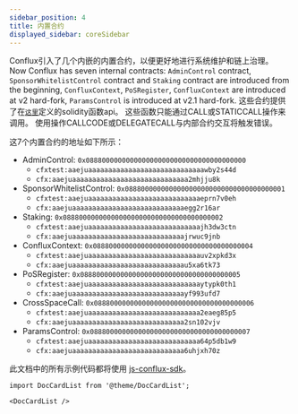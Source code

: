 ```yaml
---
sidebar_position: 4
title: 内置合约
displayed_sidebar: coreSidebar
---
```


Conflux引入了几个内嵌的内置合约，以便更好地进行系统维护和链上治理。 Now Conflux has seven internal contracts: `AdminControl` contract, `SponsorWhitelistControl` contract and `Staking` contract are introduced from the beginning, `ConfluxContext`, `PoSRegister`, `ConfluxContext` are introduced at v2 hard-fork, `ParamsControl` is introduced at v2.1 hard-fork. 这些合约提供了在[`这里`](https://github.com/Conflux-Chain/conflux-rust/tree/master/internal_contract/contracts)定义的solidity函数api。 这些函数只能通过CALL或STATICCALL操作来调用。 使用操作CALLCODE或DELEGATECALL与内部合约交互将触发错误。

这7个内置合约的地址如下所示：

-   AdminControl: `0x0888000000000000000000000000000000000000`
    -   `cfxtest:aaejuaaaaaaaaaaaaaaaaaaaaaaaaaaaaawby2s44d`
    -   `cfx:aaejuaaaaaaaaaaaaaaaaaaaaaaaaaaaaa2mhjju8k`
-   SponsorWhitelistControl: `0x0888000000000000000000000000000000000001`
    -   `cfxtest:aaejuaaaaaaaaaaaaaaaaaaaaaaaaaaaaeprn7v0eh`
    -   `cfx:aaejuaaaaaaaaaaaaaaaaaaaaaaaaaaaaegg2r16ar`
-   Staking: `0x0888000000000000000000000000000000000002`
    -   `cfxtest:aaejuaaaaaaaaaaaaaaaaaaaaaaaaaaaajh3dw3ctn`
    -   `cfx:aaejuaaaaaaaaaaaaaaaaaaaaaaaaaaaajrwuc9jnb`
-   ConfluxContext: `0x0888000000000000000000000000000000000004`
    -   `cfxtest:aaejuaaaaaaaaaaaaaaaaaaaaaaaaaaaauv2xpkd3x`
    -   `cfx:aaejuaaaaaaaaaaaaaaaaaaaaaaaaaaaau5xa6tk73`
-   PoSRegister: `0x0888000000000000000000000000000000000005`
    -   `cfxtest:aaejuaaaaaaaaaaaaaaaaaaaaaaaaaaaaytypk0th1`
    -   `cfx:aaejuaaaaaaaaaaaaaaaaaaaaaaaaaaaayf993ufd7`
-   CrossSpaceCall: `0x0888000000000000000000000000000000000006`
    -   `cfxtest:aaejuaaaaaaaaaaaaaaaaaaaaaaaaaaaa2eaeg85p5`
    -   `cfx:aaejuaaaaaaaaaaaaaaaaaaaaaaaaaaaa2sn102vjv`
-   ParamsControl: `0x0888000000000000000000000000000000000007`
    -   `cfxtest:aaejuaaaaaaaaaaaaaaaaaaaaaaaaaaaa64p5db1w9`
    -   `cfx:aaejuaaaaaaaaaaaaaaaaaaaaaaaaaaaa6uhjxh70z`

此文档中的所有示例代码都将使用 [js-conflux-sdk](https://github.com/Conflux-Chain/js-conflux-sdk)。

```mdx-code-block
import DocCardList from '@theme/DocCardList';

<DocCardList />
```

